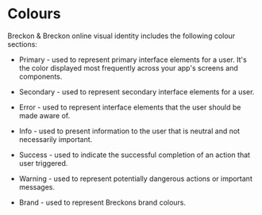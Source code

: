 
<Meta title="Styleguide/Colours" />


# Colours

Breckon & Breckon online visual identity includes the following colour sections:

- Primary - used to represent primary interface elements for a user. It's the color displayed most frequently across your app's screens and components.
- Secondary - used to represent secondary interface elements for a user.
- Error - used to represent interface elements that the user should be made aware of.
- Info - used to present information to the user that is neutral and not necessarily important.
- Success - used to indicate the successful completion of an action that user triggered.
- Warning - used to represent potentially dangerous actions or important messages.
- Brand - used to represent Breckons brand colours.

  <ColorPalette>
    <ColorItem
      title="Primary"
      subtitle="Blues"
      colors={{
        Primary: "HSL(221, 100%, 19%)",
        Primary100: "HSLA(221, 100%, 19%, 0.8)",
        Primary200: "HSL(192, 69%, 67%)",
      }}
    />
    <ColorItem
      title="Secondary"
      subtitle="Greys"
      colors={{
        Secondary: "hsl(240, 3%, 13%)",
        Secondary100: "hsl(223, 4%, 34%)",
        Secondary200: "hsl(231, 7%, 81%)",
      }}
    />
    <ColorItem
      title="Brand"
      colors={{
        Brand1: "hsl(21, 11%, 32%)",
        Brand2: "hsl(19, 99%, 54%)",
        Brand3: "hsl(205, 23%, 18%)",
        Brand4: "hsl(219, 47%, 17%)",
        Brand5: "hsl(39, 40%, 49%)",
      }}
    />
    <ColorItem
      title="Alerts"
      colors={{
        Error: "hsl(6, 91%, 95%)",
        Info: "hsl(200, 43%, 95%)",
        Success: "hsl(144, 100%, 96%)",
        Warning: "hsl(54, 100%, 90%)",
      }}
    />
    <ColorItem
      title="Alerts Border"
      colors={{
        Error: "hsl(0, 81%, 45%)",
        Info: "hsl(207, 73%, 42%)",
        Success: "hsl(137, 73%, 42%)",
        Warning: "hsl(50, 73%, 42%)",
      }}
    />
    <ColorItem
      title="White"
      colors={{
        White: "hsl(0, 0%, 100%)",
        White100: "hsl(240, 17%, 95%)",
      }}
    />
    <ColorItem
      title="Black"
      colors={{
        Black: "hsl(221, 100%, 4%)",
      }}
    />
  </ColorPalette>
